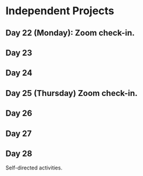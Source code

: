 # Independent Projects {#four}

## Day 22 (Monday): Zoom check-in.

## Day 23

## Day 24

## Day 25 (Thursday) Zoom check-in.

## Day 26

## Day 27

## Day 28

Self-directed activities.
